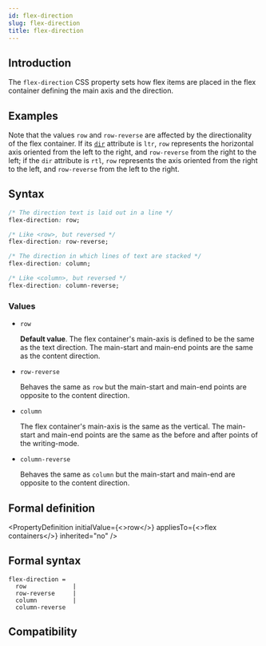 ```yaml
---
id: flex-direction
slug: flex-direction
title: flex-direction
---
```


## Introduction

The `flex-direction` CSS property sets how flex items are placed in the flex container defining the main axis and the direction.

## Examples


<Go
  example="css-api"
  defaultFile="src/flex-direction/App.tsx"
  img="https://lf-lynx.tiktok-cdns.com/obj/lynx-artifacts-oss-sg/lynx-website/assets/doc/css/flex-direction.jpg"
  entry="src/flex-direction"
  defaultEntryFile="dist/flex-direction.lynx.bundle"
/>

Note that the values `row` and `row-reverse` are affected by the directionality of the flex container. If its [`dir`](./direction.html) attribute is `ltr`, `row` represents the horizontal axis oriented from the left to the right, and `row-reverse` from the right to the left; if the `dir` attribute is `rtl`, `row` represents the axis oriented from the right to the left, and `row-reverse` from the left to the right.

## Syntax

```css
/* The direction text is laid out in a line */
flex-direction: row;

/* Like <row>, but reversed */
flex-direction: row-reverse;

/* The direction in which lines of text are stacked */
flex-direction: column;

/* Like <column>, but reversed */
flex-direction: column-reverse;
```

### Values

- `row`

  **Default value**. The flex container's main-axis is defined to be the same as the text direction. The main-start and main-end points are the same as the content direction.

- `row-reverse`

  Behaves the same as `row` but the main-start and main-end points are opposite to the content direction.

- `column`

  The flex container's main-axis is the same as the vertical. The main-start and main-end points are the same as the before and after points of the writing-mode.

- `column-reverse`

  Behaves the same as `column` but the main-start and main-end are opposite to the content direction.

## Formal definition


<PropertyDefinition
  initialValue={<>row</>}
  appliesTo={<>flex containers</>}
  inherited="no"
/>

## Formal syntax

```
flex-direction =
  row             |
  row-reverse     |
  column          |
  column-reverse
```

## Compatibility


<LegacyCompatTable metadata="css/properties/flex-direction" />
